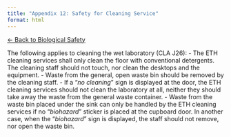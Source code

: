 ```yaml
---
title: "Appendix 12: Safety for Cleaning Service"
format: html
---
```


[← Back to Biological Safety](../biological-safety.html)


The following applies to cleaning the wet laboratory (CLA J26):
- The ETH cleaning services shall only clean the floor with conventional detergents. The cleaning staff should not touch, nor clean the desktops and the equipment.
- Waste from the general, open waste bin should be removed by the cleaning staff.
- If a "_no cleaning_" sign is displayed at the door, the ETH cleaning services should not clean the laboratory at all, neither they should take away the waste from the general waste container.
- Waste from the waste bin placed under the sink can only be handled by the ETH cleaning services if no "_biohazard_" sticker is placed at the cupboard door. In another case, when the "_biohazard_" sign is displayed, the staff should not remove, nor open the waste bin.